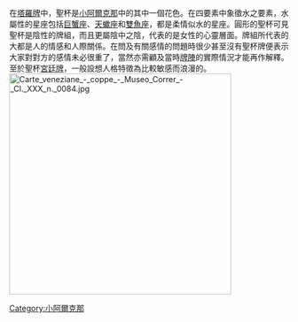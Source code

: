 {{Otheruses|subject=塔罗牌的其中一张|other=宗教的圣物|聖杯}}
{{unreferenced|time=2013-06-12T10:43:57+00:00}}
在[[塔羅牌|塔羅牌]]中，聖杯是[[小阿爾克那|小阿爾克那]]中的其中一個花色。在四要素中象徵水之要素，水屬性的星座包括[[巨蟹座|巨蟹座]]、[[天蠍座|天蠍座]]和[[雙魚座|雙魚座]]，都是柔情似水的星座。圓形的聖杯可見聖杯是陰性的牌組，而且更屬陰中之陰，代表的是女性的心靈層面。牌組所代表的大都是人的情感和人際關係。在問及有關感情的問題時很少甚至沒有聖杯牌便表示大家對對方的感情未必很重了，當然亦需顧及當時[[牌陣|牌陣]]的實際情況才能再作解釋。至於聖杯[[宮廷牌|宮廷牌]]，一般設想人格特徵為比較敏感而浪漫的。
[[File:Carte_veneziane_-_coppe_-_Museo_Correr_-_Cl._XXX_n._0084.jpg|400px]]

{{塔罗牌}}
{{占星学小作品}}
[[Category:小阿爾克那|Category:小阿爾克那]]